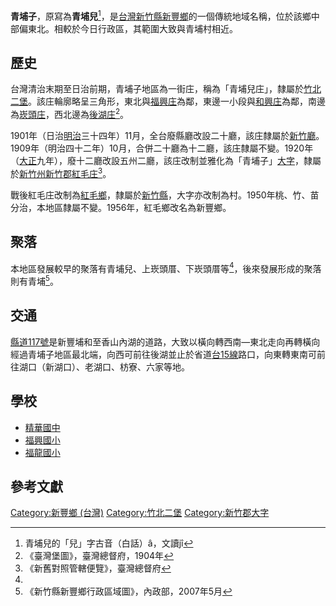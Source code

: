 {{noteTA
|1 = zh-cn:庄; zh-hk:庄; zh-tw:庄;
}}
'''青埔子'''，原寫為'''青埔兒'''<ref>青埔兒的「兒」字古音（白話）â，文讀jî</ref>，是[[台灣|台灣]][[新竹縣|新竹縣]][[新豐鄉_(台灣)|新豐鄉]]的一個傳統地域名稱，位於該鄉中部偏東北。相較於今日行政區，其範圍大致與青埔村相近。

==歷史==
台灣清治末期至日治前期，青埔子地區為一街庄，稱為「青埔兒庄」，隸屬於[[竹北二堡|竹北二堡]]。該庄輪廓略呈三角形，東北與[[福興_(新竹縣)|福興庄]]為鄰，東邊一小段與[[和興庄|和興庄]]為鄰，南邊為[[崁頭庄|崁頭庄]]，西北邊為[[後湖_(新竹縣)|後湖庄]]<ref name="臺灣堡圖">《臺灣堡圖》，臺灣總督府，1904年</ref>。

1901年（日治[[明治|明治]]三十四年）11月，全台廢縣廳改設二十廳，該庄隸屬於[[新竹廳|新竹廳]]。1909年（明治四十二年）10月，合併二十廳為十二廳，該庄隸屬不變。1920年（[[大正|大正]]九年），廢十二廳改設五州二廳，該庄改制並雅化為「青埔子」[[大字|大字]]，隸屬於[[新竹州|新竹州]][[新竹郡|新竹郡]][[紅毛庄|紅毛庄]]<ref>《新舊對照管轄便覽》，臺灣總督府</ref>。

戰後紅毛庄改制為[[紅毛鄉|紅毛鄉]]，隸屬於[[新竹縣|新竹縣]]，大字亦改制為村。1950年桃、竹、苗分治，本地區隸屬不變。1956年，紅毛鄉改名為新豐鄉。

==聚落==
本地區發展較早的聚落有青埔兒、上崁頭厝、下崁頭厝等<ref name="臺灣堡圖"/>，後來發展形成的聚落則有青埔<ref>《新竹縣新豐鄉行政區域圖》，內政部，2007年5月</ref>。

==交通==
[[縣道117號|縣道117號]]是新豐埔和至香山內湖的道路，大致以橫向轉西南—東北走向再轉橫向經過青埔子地區最北端，向西可前往後湖並止於省道[[台15線|台15線]]路口，向東轉東南可前往湖口（新湖口）、老湖口、枋寮、六家等地。

==學校==
*[[精華國中|精華國中]]
*[[福興國小|福興國小]]
*[[福龍國小|福龍國小]]

==參考文獻==
{{reflist}}

{{新竹郡}}

[[Category:新豐鄉_(台灣)|Category:新豐鄉 (台灣)]]
[[Category:竹北二堡|Category:竹北二堡]]
[[Category:新竹郡大字|Category:新竹郡大字]]